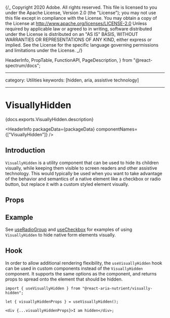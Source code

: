 {/_ Copyright 2020 Adobe. All rights reserved.
This file is licensed to you under the Apache License, Version 2.0 (the "License");
you may not use this file except in compliance with the License. You may obtain a copy
of the License at http://www.apache.org/licenses/LICENSE-2.0
Unless required by applicable law or agreed to in writing, software distributed under
the License is distributed on an "AS IS" BASIS, WITHOUT WARRANTIES OR REPRESENTATIONS
OF ANY KIND, either express or implied. See the License for the specific language
governing permissions and limitations under the License. _/}


  HeaderInfo,
  PropTable,
  FunctionAPI,
  PageDescription,
} from "@react-spectrum/docs";

---

category: Utilities
keywords: [hidden, aria, assistive technology]

---

# VisuallyHidden

<PageDescription>{docs.exports.VisuallyHidden.description}</PageDescription>

<HeaderInfo packageData={packageData} componentNames={["VisuallyHidden"]} />

## Introduction

`VisuallyHidden` is a utility component that can be used to hide its children visually,
while keeping them visible to screen readers and other assistive technology. This would
typically be used when you want to take advantage of the behavior and semantics of a
native element like a checkbox or radio button, but replace it with a custom styled
element visually.

## Props

<PropTable links={docs.links} component={docs.exports.VisuallyHidden} />

## Example

See [useRadioGroup](useRadioGroup.html#styling) and [useCheckbox](useCheckbox.html#styling)
for examples of using `VisuallyHidden` to hide native form elements visually.

## Hook

In order to allow additional rendering flexibility, the `useVisuallyHidden` hook can be
used in custom components instead of the `VisuallyHidden` component. It supports the same
options as the component, and returns props to spread onto the element that should be hidden.

<FunctionAPI links={docs.links} function={docs.exports.useVisuallyHidden} />

```tsx
import { useVisuallyHidden } from "@react-aria-nutrient/visually-hidden";

let { visuallyHiddenProps } = useVisuallyHidden();

<div {...visuallyHiddenProps}>I am hidden</div>;
```
